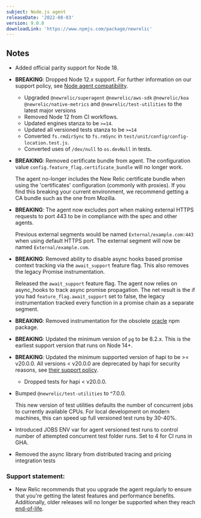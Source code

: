 ---
subject: Node.js agent
releaseDate: '2022-08-03'
version: 9.0.0
downloadLink: 'https://www.npmjs.com/package/newrelic'
---

## Notes

* Added official parity support for Node 18.

* **BREAKING**: Dropped Node 12.x support.  For further information on our support policy, see [Node agent compatibility](/docs/agents/nodejs-agent/getting-started/compatibility-requirements-nodejs-agent). 

  * Upgraded `@newrelic/superagent` `@newrelic/aws-sdk` `@newrelic/koa` `@newrelic/native-metrics` and `@newrelic/test-utilities` to the latest major versions
  * Removed Node 12 from CI workflows.
  * Updated engines stanza to be `>=14`.
  * Updated all versioned tests stanza to be `>=14`
  * Converted `fs.rmdirSync` to `fs.rmSync` in `test/unit/config/config-location.test.js`.
  * Converted uses of `/dev/null` to `os.devNull` in tests.

* **BREAKING**: Removed certificate bundle from agent. The configuration value `config.feature_flag.certificate_bundle` will no longer work.

    The agent no-longer includes the New Relic certificate bundle when using the 'certificates' configuration (commonly with proxies). If you find this breaking your current environment, we recommend getting a CA bundle such as the one from Mozilla.

* **BREAKING**: The agent now excludes port when making external HTTPS requests to port 443 to be in compliance with the spec and other agents.

    Previous external segments would be named `External/example.com:443` when using default HTTPS port.
    The external segment will now be named `External/example.com`.

* **BREAKING**: Removed ability to disable async hooks based promise context tracking via the `await_support` feature flag. This also removes the legacy Promise instrumentation.

    Released the `await_support` feature flag. The agent now relies on async_hooks to track async promise propagation.  The net result is the if you had `feature_flag.await_support` set to false, the legacy instrumentation tracked every function in a promise chain as a separate segment.

* **BREAKING**: Removed instrumentation for the obsolete [oracle](https://www.npmjs.com/package/oracle) npm package.

* **BREAKING**: Updated the minimum version of `pg` to be 8.2.x.  This is the earliest support version that runs on Node 14+.

* **BREAKING**: Updated the minimum supported version of hapi to be >= v20.0.0. All versions < v20.0.0 are deprecated by hapi for security reasons, see [their support policy](https://hapi.dev/policies/support/).
  * Dropped tests for hapi &lt; v20.0.0.

* Bumped `@newrelic/test-utilities` to ^7.0.0.

  This new version of test utilities defaults the number of concurrent jobs to currently available CPUs. For local development on modern machines, this can speed up full versioned test runs by 30-40%.

* Introduced JOBS ENV var for agent versioned test runs to control number of attempted concurrent test folder runs. Set to 4 for CI runs in GHA.

* Removed the async library from distributed tracing and pricing integration tests

### Support statement:

* New Relic recommends that you upgrade the agent regularly to ensure that you're getting the latest features and performance benefits. Additionally, older releases will no longer be supported when they reach [end-of-life](/docs/using-new-relic/cross-product-functions/install-configure/notification-changes-new-relic-saas-features-distributed-software).
